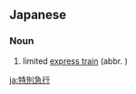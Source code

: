 ==Japanese==
{{ja-kanjitab|とく|べつ|きゅう|こう|yomi=o}}

===Noun===
{{ja-noun|とくべつ きゅうこう}}

# limited [[express train]] (abbr. {{m|ja|特急}})

[[ja:特別急行]]